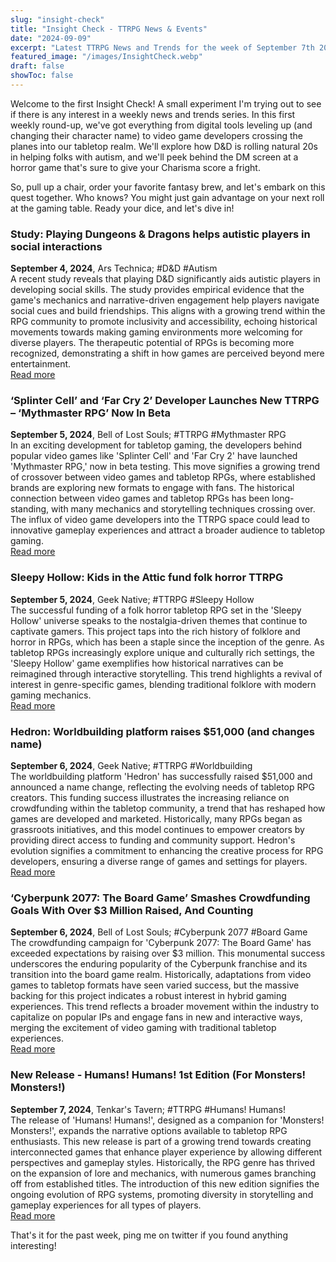 ```yaml
---
slug: "insight-check"
title: "Insight Check - TTRPG News & Events"
date: "2024-09-09"
excerpt: "Latest TTRPG News and Trends for the week of September 7th 2024."
featured_image: "/images/InsightCheck.webp"
draft: false
showToc: false
---
```


Welcome to the first Insight Check! A small experiment I'm trying out to see if there is any interest in a weekly news and trends series. In this first weekly round-up, we've got everything from digital tools leveling up (and changing their character name) to video game developers crossing the planes into our tabletop realm. We'll explore how D&D is rolling natural 20s in helping folks with autism, and we'll peek behind the DM screen at a horror game that's sure to give your Charisma score a fright.

So, pull up a chair, order your favorite fantasy brew, and let's embark on this quest together. Who knows? You might just gain advantage on your next roll at the gaming table. Ready your dice, and let's dive in!

### Study: Playing Dungeons & Dragons helps autistic players in social interactions
**September 4, 2024**, Ars Technica; #D&D #Autism  
A recent study reveals that playing D&D significantly aids autistic players in developing social skills. The study provides empirical evidence that the game's mechanics and narrative-driven engagement help players navigate social cues and build friendships. This aligns with a growing trend within the RPG community to promote inclusivity and accessibility, echoing historical movements towards making gaming environments more welcoming for diverse players. The therapeutic potential of RPGs is becoming more recognized, demonstrating a shift in how games are perceived beyond mere entertainment.  
<a href="https://arstechnica.com/science/2024/09/study-playing-dungeons-dragons-helps-autistic-players-in-social-interactions/" target="_blank">Read more</a>

### ‘Splinter Cell’ and ‘Far Cry 2’ Developer Launches New TTRPG – ‘Mythmaster RPG’ Now In Beta 
**September 5, 2024**, Bell of Lost Souls; #TTRPG #Mythmaster RPG  
In an exciting development for tabletop gaming, the developers behind popular video games like 'Splinter Cell' and 'Far Cry 2' have launched 'Mythmaster RPG,' now in beta testing. This move signifies a growing trend of crossover between video games and tabletop RPGs, where established brands are exploring new formats to engage with fans. The historical connection between video games and tabletop RPGs has been long-standing, with many mechanics and storytelling techniques crossing over. The influx of video game developers into the TTRPG space could lead to innovative gameplay experiences and attract a broader audience to tabletop gaming.  
<a href="https://www.belloflostsouls.net/2024/09/splinter-cell-and-far-cry-2-developer-launches-new-ttrpg-mythmaster-rpg-now-in-beta.html" target="_blank">Read more</a>

### Sleepy Hollow: Kids in the Attic fund folk horror TTRPG
**September 5, 2024**, Geek Native; #TTRPG #Sleepy Hollow  
The successful funding of a folk horror tabletop RPG set in the 'Sleepy Hollow' universe speaks to the nostalgia-driven themes that continue to captivate gamers. This project taps into the rich history of folklore and horror in RPGs, which has been a staple since the inception of the genre. As tabletop RPGs increasingly explore unique and culturally rich settings, the 'Sleepy Hollow' game exemplifies how historical narratives can be reimagined through interactive storytelling. This trend highlights a revival of interest in genre-specific games, blending traditional folklore with modern gaming mechanics.  
<a href="https://www.geeknative.com/168259/sleepy-hollow-kids-in-the-attic-fund-folk-horror-ttrpg/" target="_blank">Read more</a>

### Hedron: Worldbuilding platform raises $51,000 (and changes name)
**September 6, 2024**, Geek Native; #TTRPG #Worldbuilding  
The worldbuilding platform 'Hedron' has successfully raised $51,000 and announced a name change, reflecting the evolving needs of tabletop RPG creators. This funding success illustrates the increasing reliance on crowdfunding within the tabletop community, a trend that has reshaped how games are developed and marketed. Historically, many RPGs began as grassroots initiatives, and this model continues to empower creators by providing direct access to funding and community support. Hedron's evolution signifies a commitment to enhancing the creative process for RPG developers, ensuring a diverse range of games and settings for players.  
<a href="https://www.geeknative.com/168313/hedron-worldbuilding-platform-raises-51000-and-changes-name/" target="_blank">Read more</a>

### ‘Cyberpunk 2077: The Board Game’ Smashes Crowdfunding Goals With Over $3 Million Raised, And Counting
**September 6, 2024**, Bell of Lost Souls; #Cyberpunk 2077 #Board Game  
The crowdfunding campaign for 'Cyberpunk 2077: The Board Game' has exceeded expectations by raising over $3 million. This monumental success underscores the enduring popularity of the Cyberpunk franchise and its transition into the board game realm. Historically, adaptations from video games to tabletop formats have seen varied success, but the massive backing for this project indicates a robust interest in hybrid gaming experiences. This trend reflects a broader movement within the industry to capitalize on popular IPs and engage fans in new and interactive ways, merging the excitement of video gaming with traditional tabletop experiences.  
<a href="https://www.belloflostsouls.net/2024/09/cyberpunk-2077-the-board-game-smashes-crowdfunding-goals-with-over-3-million-raised-and-counting.html" target="_blank">Read more</a>

### New Release - Humans! Humans! 1st Edition (For Monsters! Monsters!)
**September 7, 2024**, Tenkar's Tavern; #TTRPG #Humans! Humans!  
The release of 'Humans! Humans!', designed as a companion for 'Monsters! Monsters!', expands the narrative options available to tabletop RPG enthusiasts. This new release is part of a growing trend towards creating interconnected games that enhance player experience by allowing different perspectives and gameplay styles. Historically, the RPG genre has thrived on the expansion of lore and mechanics, with numerous games branching off from established titles. The introduction of this new edition signifies the ongoing evolution of RPG systems, promoting diversity in storytelling and gameplay experiences for all types of players.  
<a href="https://www.tenkarstavern.com/2024/09/new-release-humans-humans-1st-edition.html" target="_blank">Read more</a>

That's it for the past week, ping me on twitter if you found anything interesting!
